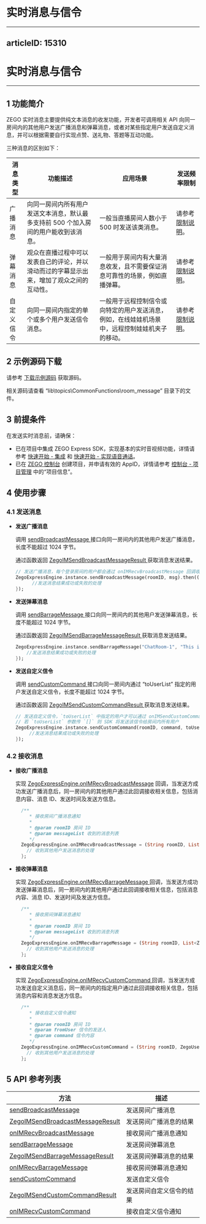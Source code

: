 # 实时消息与信令
---
articleID: 15310
---
# 实时消息与信令

- - -

## 1 功能简介

ZEGO 实时消息主要提供纯文本消息的收发功能，开发者可调用相关 API 向同一房间内的其他用户发送广播消息和弹幕消息，或者对某些指定用户发送自定义消息，并可以根据需要自行实现点赞、送礼物、答题等互动功能。

三种消息的区别如下：

| 消息类型 | 功能描述 | 应用场景 | 发送频率限制 |
|-------|--------|--------|--------|
| 广播消息 | 向同一房间内所有用户发送文本消息，默认最多支持前 500 个加入房间的用户能收到该消息。 | 一般当直播房间人数小于 500 时发送该类消息。 | 请参考 [限制说明](#15216)。 |
| 弹幕消息 | 观众在直播过程中可以发表自己的评论，并以滑动而过的字幕显示出来，增加了观众之间的互动性。 | 一般用于房间内有大量消息收发，且不需要保证消息可靠性的场景，例如直播弹幕。 | 请参考 [限制说明](#15216)。 |
| 自定义信令 | 向同一房间内指定的单个或多个用户发送信令消息。 | 一般用于远程控制信令或向特定的用户发送消息，例如，在线娃娃机场景中，远程控制娃娃机夹子的移动。 | 请参考 [限制说明](#15216)。 |

## 2 示例源码下载

请参考 [下载示例源码](!DownloadDemo/DownloadDemo) 获取源码。

相关源码请查看 “lib\topics\CommonFunctions\room_message” 目录下的文件。

## 3 前提条件

在发送实时消息前，请确保：

- 已在项目中集成 ZEGO Express SDK，实现基本的实时音视频功能，详情请参考 [快速开始 - 集成](!Integration/SDK_Integration) 和 [快速开始 - 实现语音通话](!Integration/Solution_Implementation)。
- 已在 [ZEGO 控制台](https://console.zego.im) 创建项目，并申请有效的 AppID，详情请参考 [控制台 - 项目管理](#12107) 中的“项目信息”。

## 4 使用步骤

### 4.1 发送消息

- **发送广播消息**

  调用 [sendBroadcastMessage ](/unique-api/express-video-sdk/zh/dart_flutter/zego_express_engine/ZegoExpressEngineIM/sendBroadcastMessage.html) 接口向同一房间内的其他用户发送广播消息，长度不能超过 1024 字节。

  通过函数返回 [ZegoIMSendBroadcastMessageResult ](/unique-api/express-video-sdk/zh/dart_flutter/zego_express_engine/ZegoIMSendBroadcastMessageResult-class.html) 获取消息发送结果。

  ```dart
  // 发送广播消息，每个登录房间的用户都会通过 onIMRecvBroadcastMessage 回调收到此消息（发送方不会收到该回调）
  ZegoExpressEngine.instance.sendBroadcastMessage(roomID, msg).then((ZegoIMSendBroadcastMessageResult result) {
        //发送消息结果成功或失败的处理
  });
  ```

- **发送弹幕消息**

  调用 [sendBarrageMessage ](/unique-api/express-video-sdk/zh/dart_flutter/zego_express_engine/ZegoExpressEngineIM/sendBarrageMessage.html) 接口向同一房间内的其他用户发送弹幕消息，长度不能超过 1024 字节。

  通过函数返回 [ZegoIMSendBarrageMessageResult ](/unique-api/express-video-sdk/zh/dart_flutter/zego_express_engine/ZegoIMSendBarrageMessageResult-class.html) 获取消息发送结果。

  ```dart
  ZegoExpressEngine.instance.sendBarrageMessage("ChatRoom-1", "This is a barrage message").then((ZegoIMSendBarrageMessageResult result){
      //发送消息结果成功或失败的处理
  });
  ```

- **发送自定义信令**

  调用 [sendCustomCommand ](/unique-api/express-video-sdk/zh/dart_flutter/zego_express_engine/ZegoExpressEngineIM/sendCustomCommand.html) 接口向同一房间内通过 “toUserList” 指定的用户发送自定义信令，长度不能超过 1024 字节。

  通过函数返回 [ZegoIMSendCustomCommandResult ](/unique-api/express-video-sdk/zh/dart_flutter/zego_express_engine/ZegoIMSendCustomCommandResult-class.html) 获取消息发送结果。

  ```dart
  // 发送自定义信令，`toUserList` 中指定的用户才可以通过 onIMSendCustomCommandResult 收到此信令
  // 若 `toUserList` 参数传 `[]` 则 SDK 将发送该信令给房间内所有用户
  ZegoExpressEngine.instance.sendCustomCommand(roomID, command, toUserList).then((ZegoIMSendCustomCommandResult result) {
       //发送消息结果成功或失败的处理
  });
  ```

### 4.2 接收消息

- **接收广播消息**

  实现 [ZegoExpressEngine.onIMRecvBroadcastMessage](/unique-api/express-video-sdk/zh/dart_flutter/zego_express_engine/ZegoExpressEngine/onIMRecvBroadcastMessage.html) 回调，当发送方成功发送广播消息后，同一房间内的其他用户通过此回调接收相关信息，包括消息内容、消息 ID、发送时间及发送方信息。

  ```dart
    /**
       * 接收房间广播消息通知
       *
       * @param roomID 房间 ID
       * @param messageList 收到的消息列表
       */
    ZegoExpressEngine.onIMRecvBroadcastMessage = (String roomID, List<ZegoBroadcastMessageInfo> messageList) {
      // 收到其他用户发送消息的处理
    };
  ```

- **接收弹幕消息**

  实现 [ZegoExpressEngine.onIMRecvBarrageMessage ](/unique-api/express-video-sdk/zh/dart_flutter/zego_express_engine/ZegoExpressEngine/onIMRecvBarrageMessage.html) 回调，当发送方成功发送弹幕消息后，同一房间内的其他用户通过此回调接收相关信息，包括消息内容、消息 ID、发送时间及发送方信息。

  ```dart
    /**
       * 接收房间弹幕消息通知
       *
       * @param roomID 房间 ID
       * @param messageList 收到的消息列表
       */
    ZegoExpressEngine.onIMRecvBarrageMessage = (String roomID, List<ZegoBarrageMessageInfo> messageList) {
      // 收到其他用户发送消息的处理
    }; 
  ``` 

- **接收自定义信令**

  实现 [ZegoExpressEngine.onIMRecvCustomCommand ](/unique-api/express-video-sdk/zh/dart_flutter/zego_express_engine/ZegoExpressEngine/onIMRecvCustomCommand.html) 回调，当发送方成功发送自定义消息后，同一房间内的指定用户通过此回调接收相关信息，包括消息内容和消息发送方信息。

  ```dart
    /**
       * 接收自定义信令通知
       *
       * @param roomID 房间 ID
       * @param fromUser 信令的发送人
       * @param command 信令内容
       */
    ZegoExpressEngine.onIMRecvCustomCommand = (String roomID, ZegoUser fromUser, String command) {
      // 收到其他用户发送消息的处理
    };
  ```

## 5 API 参考列表

| 方法 | 描述 |
|-------|--------|
| [sendBroadcastMessage ](/unique-api/express-video-sdk/zh/dart_flutter/zego_express_engine/ZegoExpressEngineIM/sendBroadcastMessage.html) | 发送房间广播消息 |
| [ZegoIMSendBroadcastMessageResult ](/unique-api/express-video-sdk/zh/dart_flutter/zego_express_engine/ZegoIMSendBroadcastMessageResult-class.html) | 发送房间广播消息的结果 |
| [onIMRecvBroadcastMessage ](/unique-api/express-video-sdk/zh/dart_flutter/zego_express_engine/ZegoExpressEngine/onIMRecvBroadcastMessage.html) | 接收房间广播消息通知 |
| [sendBarrageMessage ](/unique-api/express-video-sdk/zh/dart_flutter/zego_express_engine/ZegoExpressEngineIM/sendBarrageMessage.html) | 发送房间弹幕消息 |
| [ZegoIMSendBarrageMessageResult ](/unique-api/express-video-sdk/zh/dart_flutter/zego_express_engine/ZegoIMSendBarrageMessageResult-class.html) | 发送房间弹幕消息的结果 |
| [onIMRecvBarrageMessage ](/unique-api/express-video-sdk/zh/dart_flutter/zego_express_engine/ZegoExpressEngine/onIMRecvBarrageMessage.html) | 接收房间弹幕消息通知 |
| [sendCustomCommand ](/unique-api/express-video-sdk/zh/dart_flutter/zego_express_engine/ZegoExpressEngineIM/sendCustomCommand.html) | 发送自定义信令 |
| [ZegoIMSendCustomCommandResult ](/unique-api/express-video-sdk/zh/dart_flutter/zego_express_engine/ZegoIMSendCustomCommandResult-class.html) | 发送房间自定义信令的结果 |
| [onIMRecvCustomCommand ](/unique-api/express-video-sdk/zh/dart_flutter/zego_express_engine/ZegoExpressEngine/onIMRecvCustomCommand.html) | 接收自定义信令通知 |
